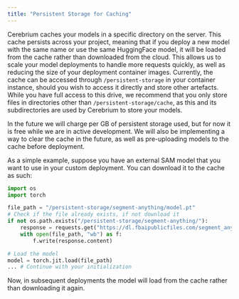 ```yaml
---
title: "Persistent Storage for Caching"
---
```

Cerebrium caches your models in a specific directory on the server. This cache
persists across your project, meaning that if you deploy a new model with the same
name or use the same HuggingFace model, it will be loaded from the cache rather than downloaded from the cloud. This allows 
us to scale your model deployments to handle more requests quickly, as well as reducing the
size of your deployment container images. Currently, the cache can be accessed through `/persistent-storage` in your container instance,
should you wish to access it directly and store other artefacts. While you have full access to this drive, we recommend that you only 
store files in directories other than `/persistent-storage/cache`, as this and its subdirectories are used by Cerebrium to store your models.

In the future we will charge per GB of persistent storage used, but for now it is free while 
we are in active development. We will also be implementing a way to clear the cache in the future, as well as pre-uploading
models to the cache before deployment.

As a simple example, suppose you have an external SAM model that you want to use in your custom deployment. You can download it to the cache
as such:
    
```python
import os
import torch

file_path = "/persistent-storage/segment-anything/model.pt"
# Check if the file already exists, if not download it
if not os.path.exists("/persistent-storage/segment-anything/"):
    response = requests.get("https://dl.fbaipublicfiles.com/segment_anything/sam_vit_h_4b8939.pth")
    with open(file_path, "wb") as f:
        f.write(response.content)

# Load the model
model = torch.jit.load(file_path)
... # Continue with your initialization
```

Now, in subsequent deployments the model will load from the cache rather than downloading it again.

